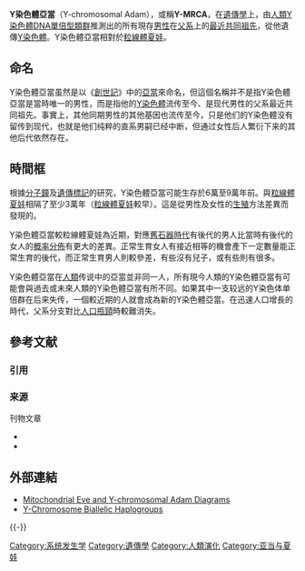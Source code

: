 '''Y染色體亞當'''（Y-chromosomal Adam），或稱'''Y-MRCA'''，在[[遺傳學|遺傳學]]上，由[[人類Y染色體DNA單倍型類群|人類Y染色體DNA單倍型類群]]推測出的所有現存[[男性|男性]]在[[父系|父系]]上的[[最近共同祖先|最近共同祖先]]，從他遺傳[[Y染色體|Y染色體]]。Y染色體亞當相對於[[粒線體夏娃|粒線體夏娃]]。

== 命名 ==
Y染色體亞當虽然是以《[[創世記|創世記]]》中的[[亞當|亞當]]來命名，但這個名稱并不是指Y染色體亞當是當時唯一的男性，而是指他的[[Y染色體|Y染色體]]流传至今、是现代男性的父系最近共同祖先。事實上，其他同期男性的其他基因也流传至今，只是他们的Y染色體没有留传到现代，也就是他们纯粹的直系男嗣已经中断，但通过女性后人繁衍下来的其他后代依然存在。

== 時間框 ==
根據[[分子鐘|分子鐘]]及[[遺傳標記|遺傳標記]]的研究，Y染色體亞當可能生存於6萬至9萬年前。與[[粒線體夏娃|粒線體夏娃]]相隔了至少3萬年（[[粒線體夏娃|粒線體夏娃]]較早）。這是從男性及女性的[[生殖|生殖]]方法差異而發現的。

Y染色體亞當較粒線體夏娃為近期，對應[[舊石器時代|舊石器時代]]有後代的男人比當時有後代的女人的[[概率分佈|概率分佈]]有更大的差異。正常生育女人有接近相等的機會產下一定數量能正常生育的後代，而正常生育男人則較參差，有些沒有兒子，或有些則有很多。

Y染色體亞當在[[人類|人類]]传说中的亞當並非同一人，所有現今人類的Y染色體亞當有可能會與過去或未來人類的Y染色體亞當有所不同。如果其中一支较远的Y染色体单倍群在后来失传，一個較近期的人就會成為新的Y染色體亞當。在迅速人口增長的時代，父系分支對比[[人口瓶頸|人口瓶頸]]時較難消失。

== 參考文献 ==
=== 引用 ===
{{Reflist}}

=== 来源 ===
; 刊物文章
* {{Cite journal en |title = Human Anthropology: Modern Men Trace Ancestry to African Migrants |journal=Science |author=A Gibbons |volume=292 |issue=5519 |date=2001-05-11 |pages = 1051-1052}}
* {{Cite journal en |url=http://www.sciencemag.org/cgi/content/full/292/5519/1151 |title=African Origin of Modern Humans in East Asia: A Tale of 12,000 Y Chromosomes |author=Yuehai Ke ''et al'' |journal=Science |year=2001 |volume=292 |pages=1151-1153 |access-date=2008-01-24 |archive-date=2010-03-23 |archive-url=https://web.archive.org/web/20100323061321/http://www.sciencemag.org/cgi/content/full/292/5519/1151 }}

== 外部連結 ==
* [https://web.archive.org/web/20140921071442/http://www.chartsgraphsdiagrams.com/evolution/mitochondrial-eve.html Mitochondrial Eve and Y-chromosomal Adam Diagrams]
* [http://www.roperld.com/YBiallelicHaplogroups.htm Y-Chromosome Biallelic Haplogroups] {{Wayback|url=http://www.roperld.com/YBiallelicHaplogroups.htm |date=20090719094910 }}

{{-}}
{{Y-DNA}}

[[Category:系统发生学|Category:系统发生学]]
[[Category:遺傳學|Category:遺傳學]]
[[Category:人類演化|Category:人類演化]]
[[Category:亚当与夏娃|Category:亚当与夏娃]]